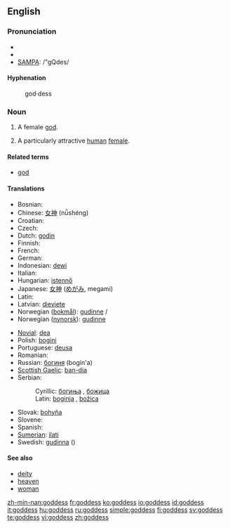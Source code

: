 {{see|Goddess}}
==English==

===Pronunciation===
* {{enPR|gŏd'ĕs}}
* {{IPA|/ˈgɒdes/}}
* [[w:SAMPA|SAMPA]]: /"gQdes/

====Hyphenation====
: god&middot;dess

===Noun===
{{en-noun|es}}

# {{context|religion|God}} A female [[god]].
# A particularly attractive [[human]] [[female]].

====Related terms====
* [[god]]

====Translations====
{{top}}
* Bosnian: {{t-|bs|boginja|f}}
* Chinese: [[女神]] (nǚshéng)
* Croatian: {{t-|hr|boginja|f}}
* Czech: {{t+|cs|bohyně|f}}
* Dutch: [[godin]]
* Finnish: {{t-|fi|jumalatar}}
* French: {{t+|fr|déesse|f}}
* German: {{t+|de|Göttin|f}}
* Indonesian: [[dewi]]
* Italian: {{t+|it|dea|f}}
* Hungarian: [[istennő]] {{f}}
* Japanese: [[女神]] ([[めがみ]], megami)
* Latin: {{t+|la|dea|f}}
* Latvian: [[dieviete]] {{f}}
* Norwegian ([[bokmål]]): [[gudinne]] {{m}}/{{f}}
* Norwegian ([[nynorsk]]): [[gudinne]] {{f}}
{{mid}}
* [[Novial]]: [[dea]]
* Polish: [[bogini]] {{f}}
* Portuguese: [[deusa]] {{f}}
* Romanian: {{t|ro|zeiţă|f}}
* Russian: [[богиня]] (bogín'a) {{f}}
* [[Scottish Gaelic]]: [[ban-dia]] {{f}}
* Serbian:
*: Cyrillic: [[богиња#Serbian|богиња]] {{f}}, [[божица]] {{f}}
*: Latin: [[boginja#Serbian|boginja]] {{f}}, [[božica]] {{f}}
* Slovak: [[bohyňa]] {{f}}
* Slovene: {{t+|sl|boginja|f}}
* Spanish: {{t-|es|diosa|f}}
* [[Sumerian]]: [[ilati]]
* Swedish: [[gudinna]] {{c}} ({{f}})
{{bottom}}

====See also====
* [[deity]]
* [[heaven]]
* [[woman]]

[[zh-min-nan:goddess]]
[[fr:goddess]]
[[ko:goddess]]
[[io:goddess]]
[[id:goddess]]
[[it:goddess]]
[[hu:goddess]]
[[ru:goddess]]
[[simple:goddess]]
[[fi:goddess]]
[[sv:goddess]]
[[te:goddess]]
[[vi:goddess]]
[[zh:goddess]]